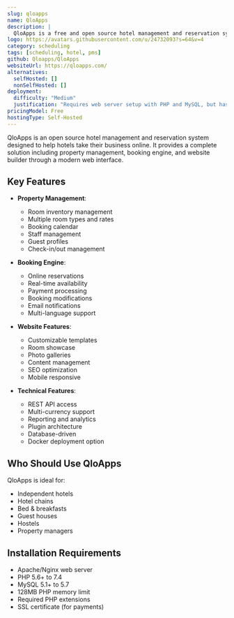 ```yaml
---
slug: qloapps
name: QloApps
description: |
  QloApps is a free and open source hotel management and reservation system that provides a complete Property Management System (PMS), booking engine, and hotel website builder to help hotels manage their operations online.
logo: https://avatars.githubusercontent.com/u/24732093?s=64&v=4
category: scheduling
tags: [scheduling, hotel, pms]
github: Qloapps/QloApps
websiteUrl: https://qloapps.com/
alternatives:
  selfHosted: []
  nonSelfHosted: []
deployment:
  difficulty: "Medium"
  justification: "Requires web server setup with PHP and MySQL, but has detailed documentation and Docker option available."
pricingModel: Free
hostingType: Self-Hosted
---
```


QloApps is an open source hotel management and reservation system designed to help hotels take their business online. It provides a complete solution including property management, booking engine, and website builder through a modern web interface.

## Key Features

- **Property Management**:

  - Room inventory management
  - Multiple room types and rates
  - Booking calendar
  - Staff management
  - Guest profiles
  - Check-in/out management

- **Booking Engine**:

  - Online reservations
  - Real-time availability
  - Payment processing
  - Booking modifications
  - Email notifications
  - Multi-language support

- **Website Features**:

  - Customizable templates
  - Room showcase
  - Photo galleries
  - Content management
  - SEO optimization
  - Mobile responsive

- **Technical Features**:
  - REST API access
  - Multi-currency support
  - Reporting and analytics
  - Plugin architecture
  - Database-driven
  - Docker deployment option

## Who Should Use QloApps

QloApps is ideal for:

- Independent hotels
- Hotel chains
- Bed & breakfasts
- Guest houses
- Hostels
- Property managers

## Installation Requirements

- Apache/Nginx web server
- PHP 5.6+ to 7.4
- MySQL 5.1+ to 5.7
- 128MB PHP memory limit
- Required PHP extensions
- SSL certificate (for payments)
